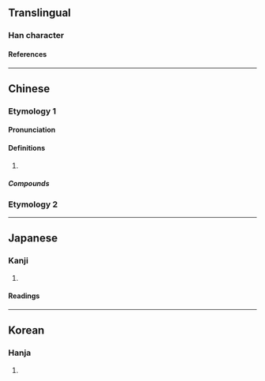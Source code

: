 {{character info/new}}
==Translingual==

===Han character===
{{Han char|rn=30|rad=口|as=04|sn=7|four=6200|canj=RNL|ids=⿰口引}}


====References====
{{Han ref|kx=0179.030|dkj=03364|dj=0396.140|hdz=10596.040|uh=5432}}

----

==Chinese==
{{zh-forms}}
===Etymology 1===
====Pronunciation====
{{zh-pron
|m=yǐn
|c=jan5
}}

====Definitions====
{{zh-hanzi}}

# {{zh-used2|t}}

=====Compounds=====
{{zh-der|吲哚|吲唑}}

===Etymology 2===
{{zh-see|哂|v}}
----

==Japanese==

===Kanji===
{{ja-kanji|rs=口04}}

# {{rfdef|ja|sort=口04}}

====Readings====
{{ja-readings|goon=[[しん]] (shin)|kanon=[[しん]] (shin)|kun=[[ほほえむ]] (hohoemu), [[あざわらう]] (azawarau)}}

----

==Korean==

===Hanja===
{{ko-hanja|hangeul=신|rv=sin|mr=sin}}

# {{rfdef|ko|sort=口04}}